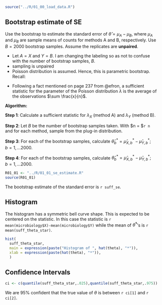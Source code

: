 ```r
source("../R/01_00_load_data.R")
```

## Bootstrap estimate of SE

Use the bootstrap to estimate the standard error of $\hat\theta = \mu_A - \mu_B$, where $\mu_A$ and $\mu_B$ are sample means of counts for methods A and B, respectively. Use $B = 2000$ bootstrap samples. Assume the replicates are **unpaired**.  

  * Let $A=X$ and $Y=B$. I am changing the labeling so as not to confuse with the number of bootstrap samples, $B$.
  * sampling is unpaired
  * Poisson distribution is assumed. Hence, this is parametric bootstrap. Recall:
  
  \begin{equation}
  \begin{aligned}
  \mathcal P(X = x \mid \lambda) = \frac{e^{-\lambda} \lambda^x}{x!}; \quad x = 0, 1, \dots; \quad 0 \leq \lambda < \infty
  \end{aligned}
  \end{equation}

  * Following a fact mentioned on page 237 from @efron, a sufficient statistic for the parameter of the Poisson distribution $\lambda$ is the average of the observations $\sum \frac{x}{n}$.

__Algorithm:__

**Step 1**: Calculate a sufficient statistic for $\lambda_X$ (method A) and $\lambda_Y$ (method B).

\begin{equation}
\begin{aligned}
\hat \lambda_X = \frac {\sum_{i = 1}^n x_i}{n} \\
\hat \lambda_Y = \frac {\sum_{i = 1}^n y_i}{n}
\end{aligned}
\end{equation}  


**Step 2**: Let $B$ be the number of bootstrap samples taken. With $n = $`r n` and for each method, sample from the plug-in distribution.


\begin{equation}
\begin{aligned}
B^*_{Y,1} &= \left\{y_{1,1}^*, \dots, y_{1,8}^*\right\} \overset{iid}\sim \mathcal P\left(\hat \lambda_Y\right)\\
B^*_{Y,2} &= \left\{y_{2,1}^*, \dots, y_{2,8}^*\right\} \overset{iid}\sim \mathcal P\left(\hat \lambda_Y\right)\\
\vdots &= \vdots \\
B^*_{Y,2000} &= \left\{y_{2000,1}^*, \dots, y_{2000,8}^*\right\} \overset{iid}\sim \mathcal P\left(\hat \lambda_Y\right)\\
\end{aligned}
\end{equation}  


\begin{equation}
\begin{aligned}
B^*_{X,1} &= \left\{x_{1,1}^*, \dots, x_{1,8}^*\right\} \overset{iid}\sim \mathcal P\left(\hat \lambda_X\right)\\
B^*_{X,2} &= \left\{x_{2,1}^*, \dots, x_{2,8}^*\right\} \overset{iid}\sim \mathcal P\left(\hat \lambda_X\right)\\
\vdots &= \vdots \\
B^*_{X,2000} &= \left\{x_{2000,1}^*, \dots, x_{2000,8}^*\right\} \overset{iid}\sim \mathcal P\left(\hat \lambda_X\right)\\
\end{aligned}
\end{equation}  


**Step 3**: For each of the bootstrap samples, calculate $\hat\theta^*_b = \hat \mu_{X,b}^* - \hat \mu_{Y,b}^*; \quad b = 1, \dots 2000$.

**Step 4**: For each of the bootstrap samples, calculate $\hat\theta^*_b = \hat \mu_{X,b}^* - \hat \mu_{Y,b}^*; \quad b = 1, \dots 2000$.\

\begin{equation}
\begin{aligned}
\widehat {se} \left(\hat \theta\right) = \sqrt \frac{\sum_{i=1}^n \left(\hat \theta_i^*-\bar{\hat \theta}^* \right)^2}{B-1};\ \ \bar{\hat \theta}^* = \frac{1}{B}\sum^B_{i=1} \hat \theta^*_i
\end{aligned}
\end{equation}  


```r
R01_01 <- "../R/01_01_se_estimate.R"
source(R01_01)
```

The bootstrap estimate of the standard error is `r suff_se`.


## Histogram

The histogram has a symmetric bell curve shape. This is expected to be centered on the statistic. In this case the statistic is `r mean(microbiology$X)-mean(microbiology$Y)` while the mean of $\hat \theta^*$'s is `r mean(suff_theta_star)`.

```r
hist(
  suff_theta_star,
  main = expression(paste("Histogram of ", hat(theta), "*")),
  xlab = expression(paste(hat(theta), "*")),
  )
```

## Confidence Intervals

```r
ci <- c(quantile(suff_theta_star,.025),quantile(suff_theta_star,.975))
```

We are $95\%$ confident that the true value of $\theta$ is between `r ci[1]` and `r ci[2]`.



